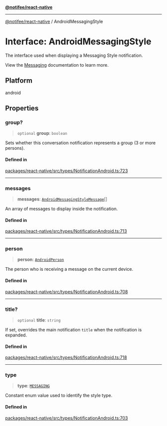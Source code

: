 [**@notifee/react-native**](react-native/reference/index)

***

[@notifee/react-native](react-native/reference/index) / AndroidMessagingStyle

# Interface: AndroidMessagingStyle

The interface used when displaying a Messaging Style notification.

<Vimeo id="android-style-messaging" caption="Android Messaging Style" />

View the [Messaging](/react-native/docs/android/styles#messaging) documentation to learn more.

## Platform

android

## Properties

### group?

> `optional` **group**: `boolean`

Sets whether this conversation notification represents a group (3 or more persons).

#### Defined in

[packages/react-native/src/types/NotificationAndroid.ts:723](https://github.com/invertase/notifee/blob/main/packages/react-native/src/types/NotificationAndroid.ts#L723)

***

### messages

> **messages**: [`AndroidMessagingStyleMessage`](react-native/reference/Interface.AndroidMessagingStyleMessage)\[]

An array of messages to display inside the notification.

#### Defined in

[packages/react-native/src/types/NotificationAndroid.ts:713](https://github.com/invertase/notifee/blob/main/packages/react-native/src/types/NotificationAndroid.ts#L713)

***

### person

> **person**: [`AndroidPerson`](react-native/reference/Interface.AndroidPerson)

The person who is receiving a message on the current device.

#### Defined in

[packages/react-native/src/types/NotificationAndroid.ts:708](https://github.com/invertase/notifee/blob/main/packages/react-native/src/types/NotificationAndroid.ts#L708)

***

### title?

> `optional` **title**: `string`

If set, overrides the main notification `title` when the notification is expanded.

#### Defined in

[packages/react-native/src/types/NotificationAndroid.ts:718](https://github.com/invertase/notifee/blob/main/packages/react-native/src/types/NotificationAndroid.ts#L718)

***

### type

> **type**: [`MESSAGING`](react-native/reference/Enumeration.AndroidStyle#messaging)

Constant enum value used to identify the style type.

#### Defined in

[packages/react-native/src/types/NotificationAndroid.ts:703](https://github.com/invertase/notifee/blob/main/packages/react-native/src/types/NotificationAndroid.ts#L703)
